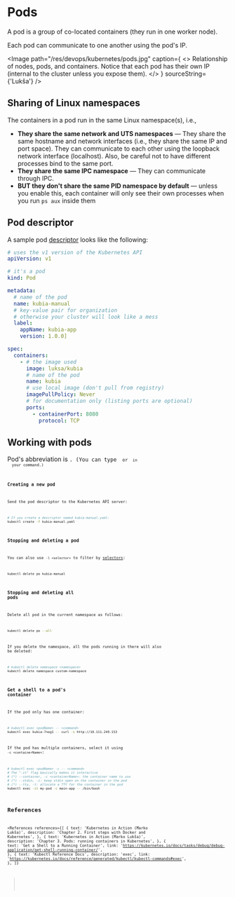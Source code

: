
# Pods

A pod is a group of co-located containers (they run in one worker node).

Each pod can communicate to one another using the pod's IP.

<Image
  path="/res/devops/kubernetes/pods.jpg"
  caption={
    <>
      Relationship of nodes, pods, and containers. Notice that each pod has their own IP (internal
      to the cluster unless you expose them).
    </>
  }
  sourceString={'Lukša'}
/>

## Sharing of Linux namespaces

The containers in a pod run in the same Linux namespace(s), i.e.,

- **They share the same network and UTS namespaces** &mdash; They share the same hostname and network interfaces (i.e., they share the same IP and port space). They can communicate to each other using the loopback network interface (localhost). Also, be careful not to have different processes bind to the same port.
- **They share the same IPC namespace** &mdash; They can communicate through IPC.
- **BUT they don't share the same PID namespace by default** &mdash; unless you enable this, each container will only see their own processes when you run `ps aux` inside them

## Pod descriptor

A sample pod [descriptor](devops/kubernetes/concepts/getting-started/yaml-descriptor) looks like the following:

```yaml
# uses the v1 version of the Kubernetes API
apiVersion: v1

# it's a pod
kind: Pod

metadata:
  # name of the pod
  name: kubia-manual
  # key-value pair for organization
  # otherwise your cluster will look like a mess
  label:
    appName: kubia-app
    version: 1.0.0]

spec:
  containers:
    - # the image used
      image: luksa/kubia
      # name of the pod
      name: kubia
      # use local image (don't pull from registry)
      imagePullPolicy: Never
      # for documentation only (listing ports are optional)
      ports:
        - containerPort: 8080
          protocol: TCP
```

## Working with pods

<NoteBox type="info">
  Pod's abbreviation is <Code str="po" />. (You can type <Code str="po" /> or <Code str="pod" /> in
  your command.)
</NoteBox>

### Creating a new pod

Send the pod descriptor to the Kubernetes API server:

```bash
# If you create a descriptor named kubia-manual.yaml:
kubectl create -f kubia-manual.yaml
```

### Stopping and deleting a pod

You can also use `-l <selector>` to filter by [selectors](/devops/kubernetes/concepts/getting-started/labels-selectors):

```bash
kubectl delete po kubia-manual
```

### Stopping and deleting all pods

Delete all pod in the current namespace as follows:

```bash
kubectl delete po --all
```

If you delete the namespace, all the pods running in there will also be deleted:

```bash
# kubectl delete namespace <namespace>
kubectl delete namespace custom-namespace
```

### Get a shell to a pod's container

If the pod only has one container:

```bash
# kubectl exec <podName> -- <command>
kubectl exec kubia-7nog1 -- curl -s http://10.111.249.153
```

If the pod has multiple containers, select it using `-c <containerName>`:

```bash
# kubectl exec <podName> -c -- <command>
# The "-it" flag basically makes it interactive
# (*) --container, -c <containerName>: the container name to use
# (*) --stdin, -i: keep stdin open on the container in the pod
# (*) --tty, -t: allocate a TTY for the container in the pod
kubectl exec -it my-pod -c main-app -- /bin/bash
```

## References

<References
  references={[
    {
      text: 'Kubernetes in Action (Marko Lukša)',
      description: 'Chapter 2. First steps with Docker and Kubernetes',
    },
    {
      text: 'Kubernetes in Action (Marko Lukša)',
      description: 'Chapter 3. Pods: running containers in Kubernetes',
    },
    {
      text: 'Get a Shell to a Running Container',
      link: 'https://kubernetes.io/docs/tasks/debug/debug-application/get-shell-running-container/',
    },
    {
      text: 'Kubectl Reference Docs',
      description: 'exec',
      link: 'https://kubernetes.io/docs/reference/generated/kubectl/kubectl-commands#exec',
    },
  ]}
></References>
